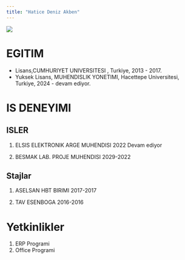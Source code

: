 ```yaml
---
title: "Hatice Deniz Akben"
---
```


![](/assets/images/vesikalik.jpeg){fig-align="center"}

# EGITIM

-   Lisans,CUMHURIYET UNIVERSITESI , Turkiye, 2013 - 2017.
-   Yuksek Lisans, MUHENDISLIK YONETIMI, Hacettepe Universitesi, Turkiye, 2024 - devam ediyor.

# IS DENEYIMI

## ISLER

1.  ELSIS ELEKTRONIK ARGE MUHENDISI 2022 Devam ediyor

2.  BESMAK LAB. PROJE MUHENDISI 2029-2022

## Stajlar

1.  ASELSAN HBT BIRIMI 2017-2017

2.  TAV ESENBOGA 2016-2016

# Yetkinlikler

1.  ERP Programi
2.  Office Programi

